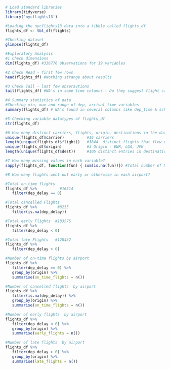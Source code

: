 ```r
# Load standard libraries
library(tidyverse)
library('nycflights13')
```

```r

#Loading the nycflights13 data into a tibble called flights_df
flights_df <- tbl_df(flights)

#Checking dataset
glimpse(flights_df)

#Exploratory Analysis
#1 Check dimensions
dim(flights_df) #336776 observations for 19 variables

#2 Check Head - first few rows
head(flights_df) #Nothing strange about results

#3 Check Tail - last few obseravtions
tail(flights_df) #NA's in some time columns - Do they suggest flight cancellation?

#4 Summary statistics of data
#Checking min, max and range of dep, arrival time variables
summary(flights_df) # NA's found in several columns like dep_time & sched_dep_time 

#5 Checking variable datatypes of flights_df
str(flights_df)

#6 How many distinct carriers, flights, origin, destinations in the dataset? 
unique(flights_df$carrier)          #16 carriers
length(unique(flights_df$flight))   #3844  distinct flights that flew out of NYC in 2013
unique(flights_df$origin)           #3 Origin - EWR, LGA, JFK
length(unique(flights_df$dest))     #105 distinct entries in destination column

#7 How many missing values in each variable?
sapply(flights_df, function(fun) { sum(is.na(fun))}) #Total number of NA's in all columns

#8 How many flights went out early or otherwise in each airport?

#Total on-time flights
flights_df %>%          #16514
   filter(dep_delay == 0)    

#Total cancelled Flights   
flights_df %>%         #8255
   filter(is.na(dep_delay))    

#Total early Flights  #183575
flights_df %>%
   filter(dep_delay < 0)

#Total late Flights   #128432
flights_df %>%
   filter(dep_delay > 0)

#Number of on-time flights by airport
flights_df %>%
   filter(dep_delay == 0) %>%
   group_by(origin) %>%
   summarise(on_time_flights = n())

#Number of cancelled flights  by airport
flights_df %>%
   filter(is.na(dep_delay)) %>%
   group_by(origin) %>%
   summarise(on_time_flights = n())

#Number of early flights  by airport
flights_df %>%
   filter(dep_delay < 0) %>%
   group_by(origin) %>%
   summarise(early_flights = n())

#Number of late flights  by airport
flights_df %>%
   filter(dep_delay > 0) %>%
   group_by(origin) %>%
   summarise(late_flights = n())

```

